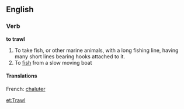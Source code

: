 ==English==

===Verb===
'''to trawl'''
#To take fish, or other marine animals, with a long fishing line, having many short lines bearing hooks attached to it.
#To [[fish]] from a slow moving boat

====Translations====
French: [[chaluter]]

[[et:Trawl]]